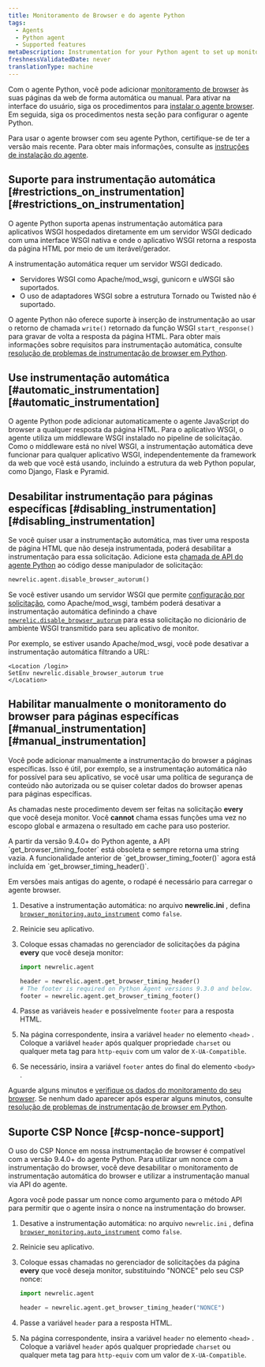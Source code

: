 ```yaml
---
title: Monitoramento de Browser e do agente Python
tags:
  - Agents
  - Python agent
  - Supported features
metaDescription: Instrumentation for your Python agent to set up monitoring with browser instrumentation.
freshnessValidatedDate: never
translationType: machine
---
```


Com o agente Python, você pode adicionar [monitoramento de browser](/docs/browser/new-relic-browser/getting-started/introduction-new-relic-browser) às suas páginas da web de forma automática ou manual. Para ativar <InlinePopover type="browser" />na interface do usuário, siga os procedimentos para [instalar o agente browser](/docs/browser/new-relic-browser/installation/install-new-relic-browser-agent). Em seguida, siga os procedimentos nesta seção para configurar o agente Python.

Para usar o agente browser com seu agente Python, certifique-se de ter a versão mais recente. Para obter mais informações, consulte as [instruções de instalação do agente](/docs/agents/python-agent/installation-and-configuration/python-agent-installation).

## Suporte para instrumentação automática [#restrictions\_on\_instrumentation][#restrictions_on_instrumentation]

O agente Python suporta apenas instrumentação automática para aplicativos WSGI hospedados diretamente em um servidor WSGI dedicado com uma interface WSGI nativa e onde o aplicativo WSGI retorna a resposta da página HTML por meio de um iterável/gerador.

A instrumentação automática requer um servidor WSGI dedicado.

* Servidores WSGI como Apache/mod\_wsgi, gunicorn e uWSGI são suportados.
* O uso de adaptadores WSGI sobre a estrutura Tornado ou Twisted não é suportado.

O agente Python não oferece suporte à inserção de instrumentação ao usar o retorno de chamada `write()` retornado da função WSGI `start_response()` para gravar de volta a resposta da página HTML. Para obter mais informações sobre requisitos para instrumentação automática, consulte [resolução de problemas de instrumentação de browser em Python](/docs/agents/python-agent/troubleshooting/troubleshooting-page-load-timing-python).

## Use instrumentação automática [#automatic\_instrumentation][#automatic_instrumentation]

O agente Python pode adicionar automaticamente o agente JavaScript do browser a qualquer resposta da página HTML. Para o aplicativo WSGI, o agente utiliza um middleware WSGI instalado no pipeline de solicitação. Como o middleware está no nível WSGI, a instrumentação automática deve funcionar para qualquer aplicativo WSGI, independentemente da framework da web que você está usando, incluindo a estrutura da web Python popular, como Django, Flask e Pyramid.

## Desabilitar instrumentação para páginas específicas [#disabling\_instrumentation][#disabling_instrumentation]

Se você quiser usar a instrumentação automática, mas tiver uma resposta de página HTML que não deseja instrumentada, poderá desabilitar a instrumentação para essa solicitação. Adicione esta [chamada de API do agente Python](/docs/agents/python-agent/installation-configuration/python-agent-configuration#disable_browser_autorum) ao código desse manipulador de solicitação:

```py
newrelic.agent.disable_browser_autorum()
```

Se você estiver usando um servidor WSGI que permite [configuração por solicitação](/docs/agents/python-agent/installation-configuration/python-agent-configuration#per-request-configuration), como Apache/mod\_wsgi, também poderá desativar a instrumentação automática definindo a chave [`newrelic.disable_browser_autorum`](/docs/agents/python-agent/installation-configuration/python-agent-configuration#disable_browser_autorum) para essa solicitação no dicionário de ambiente WSGI transmitido para seu aplicativo de monitor.

Por exemplo, se estiver usando Apache/mod\_wsgi, você pode desativar a instrumentação automática filtrando a URL:

```apacheconf
<Location /login>
SetEnv newrelic.disable_browser_autorum true
</Location>
```

## Habilitar manualmente o monitoramento do browser para páginas específicas [#manual\_instrumentation][#manual_instrumentation]

Você pode adicionar manualmente a instrumentação do browser a páginas específicas. Isso é útil, por exemplo, se a instrumentação automática não for possível para seu aplicativo, se você usar uma política de segurança de conteúdo não autorizada ou se quiser coletar dados do browser apenas para páginas específicas.

As chamadas neste procedimento devem ser feitas na solicitação <DNT>**every**</DNT> que você deseja monitor. Você <DNT>**cannot**</DNT> chama essas funções uma vez no escopo global e armazena o resultado em cache para uso posterior.

<Callout variant="important">
  A partir da versão 9.4.0+ do Python agente, a API `get_browser_timing_footer` está obsoleta e sempre retorna uma string vazia. A funcionalidade anterior de `get_browser_timing_footer()` agora está incluída em `get_browser_timing_header()`.

  Em versões mais antigas do agente, o rodapé é necessário para carregar o agente browser.
</Callout>

1. Desative a instrumentação automática: no arquivo <DNT>**newrelic.ini**</DNT> , defina [`browser_monitoring.auto_instrument`](/docs/agents/python-agent/installation-configuration/python-agent-configuration#browser-auto) como `false`.

2. Reinicie seu aplicativo.

3. Coloque essas chamadas no gerenciador de solicitações da página <DNT>**every**</DNT> que você deseja monitor:

   ```py
   import newrelic.agent

   header = newrelic.agent.get_browser_timing_header()
   # The footer is required on Python Agent versions 9.3.0 and below.
   footer = newrelic.agent.get_browser_timing_footer()
   ```

4. Passe as variáveis `header` e possivelmente `footer` para a resposta HTML.

5. Na página correspondente, insira a variável `header` no elemento `<head>` . Coloque a variável `header` após qualquer propriedade `charset` ou qualquer meta tag para `http-equiv` com um valor de `X-UA-Compatible`.

6. Se necessário, insira a variável `footer` antes do final do elemento `<body>` .

Aguarde alguns minutos e [verifique os dados do monitoramento do seu browser](/docs/browser/new-relic-browser/getting-started/browser-overview-website-performance-glance). Se nenhum dado aparecer após esperar alguns minutos, consulte [resolução de problemas de instrumentação de browser em Python](/docs/agents/python-agent/troubleshooting/troubleshooting-page-load-timing-python).

## Suporte CSP Nonce [#csp-nonce-support]

O uso do CSP Nonce em nossa instrumentação de browser é compatível com a versão 9.4.0+ do agente Python. Para utilizar um nonce com a instrumentação do browser, você deve desabilitar o monitoramento de instrumentação automática do browser e utilizar a instrumentação manual via API do agente.

Agora você pode passar um nonce como argumento para o método API para permitir que o agente insira o nonce na instrumentação do browser.

1. Desative a instrumentação automática: no arquivo `newrelic.ini` , defina [`browser_monitoring.auto_instrument`](/docs/agents/python-agent/installation-configuration/python-agent-configuration#browser-auto) como `false`.

2. Reinicie seu aplicativo.

3. Coloque essas chamadas no gerenciador de solicitações da página <DNT>**every**</DNT> que você deseja monitor, substituindo &quot;NONCE&quot; pelo seu CSP nonce:

   ```py
   import newrelic.agent

   header = newrelic.agent.get_browser_timing_header("NONCE")
   ```

4. Passe a variável `header` para a resposta HTML.

5. Na página correspondente, insira a variável `header` no elemento `<head>` . Coloque a variável `header` após qualquer propriedade `charset` ou qualquer meta tag para `http-equiv` com um valor de `X-UA-Compatible`.